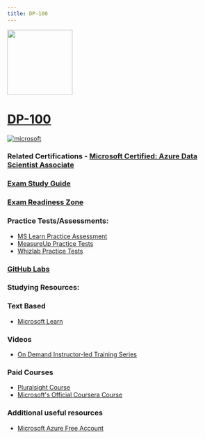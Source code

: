 ```yaml
---
title: DP-100
---
```


<img src="/dp-100.png" width="150" height="150">

# [DP-100](https://learn.microsoft.com/certifications/exams/dp-100?WT.mc_id=studentamb_165290)


<a href='https://learn.microsoft.com/en-us/certifications/browse/?type=role-based&levels=intermediate&WT.mc_id=studentamb_165290' target="_blank"><img alt='microsoft' src='https://img.shields.io/badge/associate-100000?style=for-the-badge&logo=microsoft&logoColor=white&labelColor=0078D4&color=212221'/></a> 

### Related Certifications - [Microsoft Certified: Azure Data Scientist Associate](https://learn.microsoft.com/en-us/certifications/azure-data-scientist?WT.mc_id=studentamb_165290)

### [Exam Study Guide](https://learn.microsoft.com/credentials/certifications/resources/study-guides/dp-100?WT.mc_id=studentamb_165290)
### [Exam Readiness Zone](https://learn.microsoft.com/en-us/shows/exam-readiness-zone/preparing-for-dp-100-design-and-prepare-a-machine-learning-solution-1-of-4?WT.mc_id=studentamb_165290)

### Practice Tests/Assessments:
- [MS Learn Practice Assessment](https://learn.microsoft.com/certifications/exams/dp-100/practice/assessment?assessment-type=practice&assessmentId=62&WT.mc_id=studentamb_165290)
- [MeasureUp Practice Tests](https://www.measureup.com/microsoft-practice-test-dp-100-designing-and-implementing-a-data-science-solution-on-azure.html#u44)
- [Whizlab Practice Tests](https://www.whizlabs.com/microsoft-azure-certification-dp-100/)

### [GitHub Labs](https://aka.ms/dp100labs)

### Studying Resources:

### Text Based
- [Microsoft Learn](https://learn.microsoft.com/certifications/exams/dp-100?WT.mc_id=studentamb_165290)

### Videos
- [On Demand Instructor-led Training Series](https://learn.microsoft.com/en-us/shows/on-demand-instructor-led-training-series/?terms=DP-100&WT.mc_id=studentamb_165290)
### Paid Courses
- [Pluralsight Course](https://www.pluralsight.com/paths/microsoft-exam-dp-100-designing-and-implementing-a-data-science-solution-on-azure)
- [Microsoft's Official Coursera Course](https://www.coursera.org/professional-certificates/azure-data-scientist)
### Additional useful resources
- [Microsoft Azure Free Account](https://azure.microsoft.com/en-us/offers/ms-azr-0044p?WT.mc_id=studentamb_165290)
